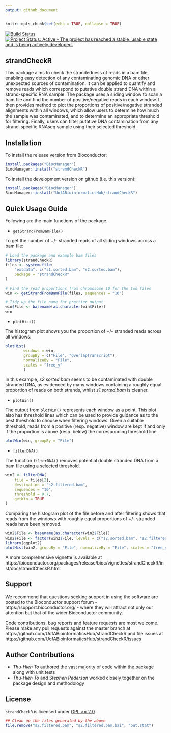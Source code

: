 ```yaml
---
output: github_document
---
```


<!-- README.md is generated from README.Rmd. Please edit the Rmd file only -->

```r
knitr::opts_chunk$set(echo = TRUE, collapse = TRUE)
```

[![Build Status](https://travis-ci.org/UofABioinformaticsHub/strandCheckR.svg?branch=master)](https://travis-ci.org/UofABioinformaticsHub/strandCheckR)
[![Project Status: Active - The project has reached a stable, usable state and is being actively developed.](http://www.repostatus.org/badges/latest/active.svg)](http://www.repostatus.org/#active)


strandCheckR
---

This package aims to check the strandedness of reads in a bam file, 
enabling easy detection of any contaminating genomic DNA or other
unexpected sources of contamination.
It can be applied to quantify and remove reads which correspond to putative 
double strand DNA within a strand-specific RNA sample. 
The package uses a sliding window to scan a bam file and find the number of 
positive/negative reads in each window.
It then provides method to plot the proportions of positive/negative stranded 
alignments within all windows, which allow users to determine how much the
sample was contaminated, and to determine an appropriate threshold for filtering. 
Finally, users can filter putative DNA contamination from any strand-specific 
RNAseq sample using their selected threshold.

## Installation

To install the release version from Bioconductor:

```r
install.packages("BiocManager")
BiocManager::install("strandCheckR")
```

To install the development version on github (i.e. this version):

```r
install.packages("BiocManager")
BiocManager::install("UofABioinformaticsHub/strandCheckR")
```


## Quick Usage Guide

Following are the main functions of the package.

- `getStrandFromBamFile()`

To get the number of +/- stranded reads of all sliding windows across a bam 
file:

```r
# Load the package and example bam files
library(strandCheckR)
files <- system.file(
	"extdata", c("s1.sorted.bam", "s2.sorted.bam"),
	package = "strandCheckR"
)

# Find the read proportions from chromosome 10 for the two files
win <- getStrandFromBamFile(files, sequences = "10")

# Tidy up the file name for prettier output
win$File <- basename(as.character(win$File))
win
```


- `plotHist()`

The histogram plot shows you the proportion of +/- stranded reads across all 
windows.

```r
plotHist(
        windows = win, 
        groupBy = c("File", "OverlapTranscript"), 
        normalizeBy = "File", 
        scales = "free_y"
        )
```


In this example, *s2.sorted.bam* seems to be contaminated with double stranded 
DNA, as evidenced by many windows containing a roughly equal proportion of 
reads on both strands, whilst *s1.sorted.bam* is cleaner.

- `plotWin()`

The output from `plotWin()` represents each window as a point. 
This plot also has threshold lines which can be used to provide guidance as to 
the best threshold to choose when filtering windows. 
Given a suitable threshold, reads from a positive (resp. negative) window are 
kept if and only if the proportion is above (resp. below) the corresponding 
threshold line.

```r
plotWin(win, groupBy = "File")
```


- `filterDNA()`

The function `filterDNA()` removes potential double stranded DNA from a bam
file using a selected threshold.


```r
win2 <- filterDNA(
	file = files[2], 
	destination = "s2.filtered.bam", 
	sequences = "10", 
	threshold = 0.7, 
	getWin = TRUE
)
```


Comparing the histogram plot of the file before and after filtering shows that 
reads from the windows with roughly equal proportions of +/- stranded reads 
have been removed.

```r
win2$File <- basename(as.character(win2$File))
win2$File <- factor(win2$File, levels = c("s2.sorted.bam", "s2.filtered.bam"))
library(ggplot2)
plotHist(win2, groupBy = "File", normalizeBy = "File", scales = "free_y") 
```


A more comprehensive vignette is available at https://bioconductor.org/packages/release/bioc/vignettes/strandCheckR/inst/doc/strandCheckR.html

## Support

We recommend that questions seeking support in using the software are posted to 
the Bioconductor support forum - https://support.bioconductor.org/ - where they 
will attract not only our attention but that of the wider Bioconductor community.

Code contributions, bug reports and feature requests are most welcome. 
Please make any pull requests against the master branch at https://github.com/UofABioinformaticsHub/strandCheckR and file issues at https://github.com/UofABioinformaticsHub/strandCheckR/issues

## Author Contributions

- *Thu-Hien To* authored the vast majority of code within the package along with unit tests
- *Thu-Hien To* and *Stephen Pederson* worked closely together on the package design and 
methodology

## License

`strandCheckR` is licensed under [GPL >= 2.0](https://www.r-project.org/Licenses/GPL-2)

```r
## Clean up the files generated by the above 
file.remove("s2.filtered.bam", "s2.filtered.bam.bai", "out.stat")
```


